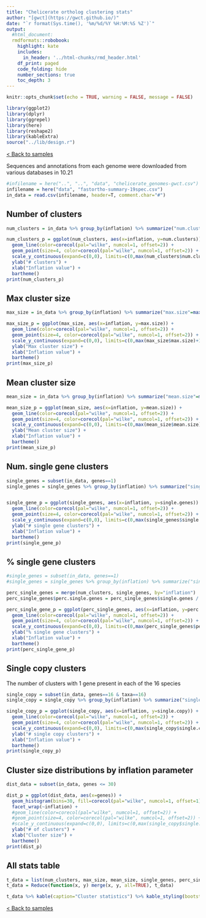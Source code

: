 ```yaml
---
title: "Chelicerate ortholog clustering stats"
author: "[gwct](https://gwct.github.io/)"
date: "`r format(Sys.time(), '%m/%d/%Y %H:%M:%S %Z')`"
output:
  #html_document:
  rmdformats::robobook:
    highlight: kate
    includes:
      in_header: '../html-chunks/rmd_header.html'
    df_print: paged
    code_folding: hide
    number_sections: true
    toc_depth: 3
---
```


```r
knitr::opts_chunk$set(echo = TRUE, warning = FALSE, message = FALSE)

library(ggplot2)
library(dplyr)
library(ggrepel)
library(here)
library(reshape2)
library(kableExtra)
source("../lib/design.r")
```

[< Back to samples](index.html)

Sequences and annotations from each genome were downloaded from various databases in 10.21

```r

#infilename = here("..", "..", "data", "chelicerate_genomes-gwct.csv")
infilename = here("data", "fastortho-summary-19spec.csv")
in_data = read.csv(infilename, header=T, comment.char="#")

```

## Number of clusters

```r

num_clusters = in_data %>% group_by(inflation) %>% summarize("num.clusters"=n())

num_clusters_p = ggplot(num_clusters, aes(x=inflation, y=num.clusters)) +
  geom_line(color=corecol(pal="wilke", numcol=1, offset=2)) +
  geom_point(size=4, color=corecol(pal="wilke", numcol=1, offset=2)) +
  scale_y_continuous(expand=c(0,0), limits=c(0,max(num_clusters$num.clusters)+1000)) +
  ylab("# clusters") +
  xlab("Inflation value") +
  bartheme()
print(num_clusters_p)

```

## Max cluster size

```r

max_size = in_data %>% group_by(inflation) %>% summarize("max.size"=max(genes))

max_size_p = ggplot(max_size, aes(x=inflation, y=max.size)) +
  geom_line(color=corecol(pal="wilke", numcol=1, offset=2)) +
  geom_point(size=4, color=corecol(pal="wilke", numcol=1, offset=2)) +
  scale_y_continuous(expand=c(0,0), limits=c(0,max(max_size$max.size)+100)) +
  ylab("Max cluster size") +
  xlab("Inflation value") +
  bartheme()
print(max_size_p)

```

## Mean cluster size

```r

mean_size = in_data %>% group_by(inflation) %>% summarize("mean.size"=mean(genes))

mean_size_p = ggplot(mean_size, aes(x=inflation, y=mean.size)) +
  geom_line(color=corecol(pal="wilke", numcol=1, offset=2)) +
  geom_point(size=4, color=corecol(pal="wilke", numcol=1, offset=2)) +
  scale_y_continuous(expand=c(0,0), limits=c(0,max(mean_size$mean.size)+10)) +
  ylab("Mean cluster size") +
  xlab("Inflation value") +
  bartheme()
print(mean_size_p)

```

## Num. single gene clusters

```r

single_genes = subset(in_data, genes==1)
single_genes = single_genes %>% group_by(inflation) %>% summarize("single.genes"=n())


single_gene_p = ggplot(single_genes, aes(x=inflation, y=single.genes)) +
  geom_line(color=corecol(pal="wilke", numcol=1, offset=2)) +
  geom_point(size=4, color=corecol(pal="wilke", numcol=1, offset=2)) +
  scale_y_continuous(expand=c(0,0), limits=c(0,max(single_genes$single.genes)+100)) +
  ylab("# single gene clusters") +
  xlab("Inflation value") +
  bartheme()
print(single_gene_p)

```

## % single gene clusters

```r

#single_genes = subset(in_data, genes==1)
#single_genes = single_genes %>% group_by(inflation) %>% summarize("single.genes"=n())

perc_single_genes = merge(num_clusters, single_genes, by="inflation")
perc_single_genes$perc.single.genes = perc_single_genes$single.genes / perc_single_genes$num.clusters * 100

perc_single_gene_p = ggplot(perc_single_genes, aes(x=inflation, y=perc.single.genes)) +
  geom_line(color=corecol(pal="wilke", numcol=1, offset=2)) +
  geom_point(size=4, color=corecol(pal="wilke", numcol=1, offset=2)) +
  scale_y_continuous(expand=c(0,0), limits=c(0,max(perc_single_genes$perc.single.genes)+100)) +
  ylab("% single gene clusters") +
  xlab("Inflation value") +
  bartheme()
print(perc_single_gene_p)

```

## Single copy clusters

The number of clusters with 1 gene present in each of the 16 species

```r

single_copy = subset(in_data, genes==16 & taxa==16)
single_copy = single_copy %>% group_by(inflation) %>% summarize("single.copy"=n())

single_copy_p = ggplot(single_copy, aes(x=inflation, y=single.copy)) +
  geom_line(color=corecol(pal="wilke", numcol=1, offset=2)) +
  geom_point(size=4, color=corecol(pal="wilke", numcol=1, offset=2)) +
  scale_y_continuous(expand=c(0,0), limits=c(0,max(single_copy$single.copy)+100)) +
  ylab("# single copy clusters") +
  xlab("Inflation value") +
  bartheme()
print(single_copy_p)

```


## Cluster size distributions by inflation parameter

```r

dist_data = subset(in_data, genes <= 30)

dist_p = ggplot(dist_data, aes(x=genes)) +
  geom_histogram(bins=30, fill=corecol(pal="wilke", numcol=1, offset=1), color="#ececec") +
  facet_wrap(~inflation) +
  #geom_line(color=corecol(pal="wilke", numcol=1, offset=2)) +
  #geom_point(size=4, color=corecol(pal="wilke", numcol=1, offset=2)) +
  #scale_y_continuous(expand=c(0,0), limits=c(0,max(single_copy$single.copy)+100)) +
  ylab("# of clusters") +
  xlab("Cluster size") +
  bartheme()
print(dist_p)

```

## All stats table

```r

t_data = list(num_clusters, max_size, mean_size, single_genes, perc_single_genes, single_copy)
t_data = Reduce(function(x, y) merge(x, y, all=TRUE), t_data)

t_data %>% kable(caption="Cluster statistics") %>% kable_styling(bootstrap_options=c("striped", "condensed", "responsive"), full_width=F)

```

[< Back to samples](index.html)